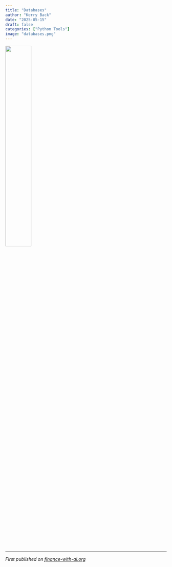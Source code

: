 ```yaml
---
title: "Databases"
author: "Kerry Back"
date: "2025-05-15"
draft: false
categories: ["Python Tools"]
image: "databases.png"  
---
```


![](databases.png){width=40% fig-align="center"}


---

*First published on [finance-with-ai.org](https://finance-with-ai.org)* 